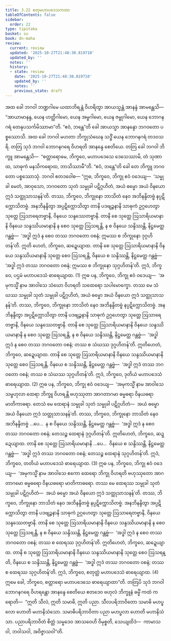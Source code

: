 ```yaml
---
title: 3.22 စတုမဟာပဒေသကထာ
tableOfContents: false
sidebar:
  order: 22
type: tipitaka
basket: su
book: dn-maha
review:
  current: review
  updated: '2025-10-27T21:48:30.819710'
  updated_by: ''
  notes: ''
  history:
  - state: review
    date: '2025-10-27T21:48:30.819710'
    updated_by: ''
    notes: ''
    previous_state: draft
---
```



<ReviewStatus review={frontmatter.review} showDetails={true} />

<HypothesisAnnotation frontmatter={frontmatter} />

<DynamicBreadcrumb />

<Division number="187" book="dn-maha" e="ch" v="7" p="102">

<Paragraph number="414" book="dn-maha">
အထ ခေါ ဘဂဝါ ဘဏ္ဍဂါမေ ယထာဘိရန္တံ ဝိဟရိတွာ အာယသ္မန္တံ အာနန္ဒံ အာမန္တေသိ—  “အာယာမာနန္ဒ, ယေန ဟတ္ထိဂါမော, ယေန အမ္ဗဂါမော, ယေန ဇမ္ဗုဂါမော, ယေန ဘောဂနဂရံ တေနုပသင်္ကမိဿာမာ”တိ. “ဧဝံ, ဘန္တေ”တိ ခေါ အာယသ္မာ အာနန္ဒော ဘဂဝတော ပစ္စဿောသိ. အထ ခေါ ဘဂဝါ မဟတာ ဘိက္ခုသံဃေန သဒ္ဓိံ ယေန ဘောဂနဂရံ တဒဝသရိ. တတြ သုဒံ ဘဂဝါ ဘောဂနဂရေ ဝိဟရတိ အာနန္ဒေ စေတိယေ. တတြ ခေါ ဘဂဝါ ဘိက္ခူ အာမန္တေသိ—  “စတ္တာရောမေ, ဘိက္ခဝေ, မဟာပဒေသေ ဒေသေဿာမိ, တံ သုဏာထ, သာဓုကံ မနသိကရောထ, ဘာသိဿာမီ”တိ. “ဧဝံ, ဘန္တေ”တိ ခေါ တေ ဘိက္ခူ ဘဂဝတော ပစ္စဿောသုံ. ဘဂဝါ ဧတဒဝေါစ—
</Paragraph>

</Division>
<Division number="188" book="dn-maha" e="ch" v="7" p="103">

<Paragraph number="415" book="dn-maha">
“ဣဓ, ဘိက္ခဝေ, ဘိက္ခု ဧဝံ ဝဒေယျ—  ‘သမ္မုခါ မေတံ, အာဝုသော, ဘဂဝတော သုတံ သမ္မုခါ ပဋိဂ္ဂဟိတံ, အယံ ဓမ္မော အယံ ဝိနယော ဣဒံ သတ္ထုသာသနန်’တိ. တဿ, ဘိက္ခဝေ, ဘိက္ခုနော ဘာသိတံ နေဝ အဘိနန္ဒိတဗ္ဗံ နပ္ပဋိက္ကောသိတဗ္ဗံ. အနဘိနန္ဒိတွာ အပ္ပဋိက္ကောသိတွာ တာနိ ပဒဗျဉ္ဇနာနိ သာဓုကံ ဥဂ္ဂဟေတွာ သုတ္တေ ဩသာရေတဗ္ဗာနိ, ဝိနယေ သန္ဒဿေတဗ္ဗာနိ. တာနိ စေ သုတ္တေ ဩသာရိယမာနာနိ ဝိနယေ သန္ဒဿိယမာနာနိ န စေဝ သုတ္တေ ဩသရန္တိ, န စ ဝိနယေ သန္ဒိဿန္တိ, နိဋ္ဌမေတ္ထ ဂန္တဗ္ဗံ—  ‘အဒ္ဓါ ဣဒံ န စေဝ တဿ ဘဂဝတော ဝစနံ; ဣမဿ စ ဘိက္ခုနော ဒုဂ္ဂဟိတန်’တိ. ဣတိ ဟေတံ, ဘိက္ခဝေ, ဆဍ္ဍေယျာထ. တာနိ စေ သုတ္တေ ဩသာရိယမာနာနိ ဝိနယေ သန္ဒဿိယမာနာနိ သုတ္တေ စေဝ ဩသရန္တိ, ဝိနယေ စ သန္ဒိဿန္တိ, နိဋ္ဌမေတ္ထ ဂန္တဗ္ဗံ—  ‘အဒ္ဓါ ဣဒံ တဿ ဘဂဝတော ဝစနံ; ဣမဿ စ ဘိက္ခုနော သုဂ္ဂဟိတန်’တိ. ဣဒံ, ဘိက္ခဝေ, ပဌမံ မဟာပဒေသံ ဓာရေယျာထ. (1)
</Paragraph>

<Paragraph number="416" book="dn-maha">
ဣဓ ပန, ဘိက္ခဝေ, ဘိက္ခု ဧဝံ ဝဒေယျ—  ‘အမုကသ္မိံ နာမ အာဝါသေ သံဃော ဝိဟရတိ သထေရော သပါမောက္ခော. တဿ မေ သံဃဿ သမ္မုခါ သုတံ သမ္မုခါ ပဋိဂ္ဂဟိတံ, အယံ ဓမ္မော အယံ ဝိနယော ဣဒံ သတ္ထုသာသနန်’တိ. တဿ, ဘိက္ခဝေ, ဘိက္ခုနော ဘာသိတံ နေဝ အဘိနန္ဒိတဗ္ဗံ နပ္ပဋိက္ကောသိတဗ္ဗံ. အနဘိနန္ဒိတွာ အပ္ပဋိက္ကောသိတွာ တာနိ ပဒဗျဉ္ဇနာနိ သာဓုကံ ဥဂ္ဂဟေတွာ သုတ္တေ ဩသာရေတဗ္ဗာနိ, ဝိနယေ သန္ဒဿေတဗ္ဗာနိ. တာနိ စေ သုတ္တေ ဩသာရိယမာနာနိ ဝိနယေ သန္ဒဿိယမာနာနိ န စေဝ သုတ္တေ ဩသရန္တိ, န စ ဝိနယေ သန္ဒိဿန္တိ, နိဋ္ဌမေတ္ထ ဂန္တဗ္ဗံ—  ‘အဒ္ဓါ ဣဒံ န စေဝ တဿ ဘဂဝတော ဝစနံ; တဿ စ သံဃဿ ဒုဂ္ဂဟိတန်’တိ. ဣတိဟေတံ, ဘိက္ခဝေ, ဆဍ္ဍေယျာထ. တာနိ စေ သုတ္တေ ဩသာရိယမာနာနိ ဝိနယေ သန္ဒဿိယမာနာနိ သုတ္တေ စေဝ ဩသရန္တိ, ဝိနယေ စ သန္ဒိဿန္တိ, နိဋ္ဌမေတ္ထ ဂန္တဗ္ဗံ—  ‘အဒ္ဓါ ဣဒံ တဿ ဘဂဝတော ဝစနံ; တဿ စ သံဃဿ သုဂ္ဂဟိတန်’တိ. ဣဒံ, ဘိက္ခဝေ, ဒုတိယံ မဟာပဒေသံ ဓာရေယျာထ. (2)
</Paragraph>

<Paragraph number="417" book="dn-maha">
ဣဓ ပန, ဘိက္ခဝေ, ဘိက္ခု ဧဝံ ဝဒေယျ—  ‘အမုကသ္မိံ နာမ အာဝါသေ သမ္ဗဟုလာ ထေရာ ဘိက္ခူ ဝိဟရန္တိ ဗဟုဿုတာ အာဂတာဂမာ ဓမ္မဓရာ ဝိနယဓရာ မာတိကာဓရာ. တေသံ မေ ထေရာနံ သမ္မုခါ သုတံ သမ္မုခါ ပဋိဂ္ဂဟိတံ—  အယံ ဓမ္မော အယံ ဝိနယော ဣဒံ သတ္ထုသာသနန်’တိ. တဿ, ဘိက္ခဝေ, ဘိက္ခုနော ဘာသိတံ နေဝ အဘိနန္ဒိတဗ္ဗံ …ပေ…  န စ ဝိနယေ သန္ဒိဿန္တိ, နိဋ္ဌမေတ္ထ ဂန္တဗ္ဗံ—  ‘အဒ္ဓါ ဣဒံ န စေဝ တဿ ဘဂဝတော ဝစနံ; တေသဉ္စ ထေရာနံ ဒုဂ္ဂဟိတန်’တိ. ဣတိဟေတံ, ဘိက္ခဝေ, ဆဍ္ဍေယျာထ. တာနိ စေ သုတ္တေ ဩသာရိယမာနာနိ …ပေ…  ဝိနယေ စ သန္ဒိဿန္တိ, နိဋ္ဌမေတ္ထ ဂန္တဗ္ဗံ—  ‘အဒ္ဓါ ဣဒံ တဿ ဘဂဝတော ဝစနံ; တေသဉ္စ ထေရာနံ သုဂ္ဂဟိတန်’တိ. ဣဒံ, ဘိက္ခဝေ, တတိယံ မဟာပဒေသံ ဓာရေယျာထ. (3)
</Paragraph>

<Paragraph number="418" book="dn-maha">
ဣဓ ပန, ဘိက္ခဝေ, ဘိက္ခု ဧဝံ ဝဒေယျ—  ‘အမုကသ္မိံ နာမ အာဝါသေ ဧကော ထေရော ဘိက္ခု ဝိဟရတိ ဗဟုဿုတော အာဂတာဂမော ဓမ္မဓရော ဝိနယဓရော မာတိကာဓရော. တဿ မေ ထေရဿ သမ္မုခါ သုတံ သမ္မုခါ ပဋိဂ္ဂဟိတံ—  အယံ ဓမ္မော အယံ ဝိနယော ဣဒံ သတ္ထုသာသနန်’တိ. တဿ, ဘိက္ခဝေ, ဘိက္ခုနော ဘာသိတံ နေဝ အဘိနန္ဒိတဗ္ဗံ နပ္ပဋိက္ကောသိတဗ္ဗံ. အနဘိနန္ဒိတွာ အပ္ပဋိက္ကောသိတွာ တာနိ ပဒဗျဉ္ဇနာနိ သာဓုကံ ဥဂ္ဂဟေတွာ သုတ္တေ ဩသာရေတဗ္ဗာနိ, ဝိနယေ သန္ဒဿေတဗ္ဗာနိ. တာနိ စေ သုတ္တေ ဩသာရိယမာနာနိ ဝိနယေ သန္ဒဿိယမာနာနိ န စေဝ သုတ္တေ ဩသရန္တိ, န စ ဝိနယေ သန္ဒိဿန္တိ, နိဋ္ဌမေတ္ထ ဂန္တဗ္ဗံ—  ‘အဒ္ဓါ ဣဒံ န စေဝ တဿ ဘဂဝတော ဝစနံ; တဿ စ ထေရဿ ဒုဂ္ဂဟိတန်’တိ. ဣတိဟေတံ, ဘိက္ခဝေ, ဆဍ္ဍေယျာထ. တာနိ စ သုတ္တေ ဩသာရိယမာနာနိ ဝိနယေ သန္ဒဿိယမာနာနိ သုတ္တေ စေဝ ဩသရန္တိ, ဝိနယေ စ သန္ဒိဿန္တိ, နိဋ္ဌမေတ္ထ ဂန္တဗ္ဗံ—  ‘အဒ္ဓါ ဣဒံ တဿ ဘဂဝတော ဝစနံ; တဿ စ ထေရဿ သုဂ္ဂဟိတန်’တိ. ဣဒံ, ဘိက္ခဝေ, စတုတ္ထံ မဟာပဒေသံ ဓာရေယျာထ. (4) ဣမေ ခေါ, ဘိက္ခဝေ, စတ္တာရော မဟာပဒေသေ ဓာရေယျာထာ”တိ.
</Paragraph>

<Paragraph number="419" book="dn-maha">
တတြပိ သုဒံ ဘဂဝါ ဘောဂနဂရေ ဝိဟရန္တော အာနန္ဒေ စေတိယေ ဧတဒေဝ ဗဟုလံ ဘိက္ခူနံ ဓမ္မိံ ကထံ ကရောတိ—  “ဣတိ သီလံ, ဣတိ သမာဓိ, ဣတိ ပညာ. သီလပရိဘာဝိတော သမာဓိ မဟပ္ဖလော ဟောတိ မဟာနိသံသော. သမာဓိပရိဘာဝိတာ ပညာ မဟပ္ဖလာ ဟောတိ မဟာနိသံသာ. ပညာပရိဘာဝိတံ စိတ္တံ သမ္မဒေဝ အာသဝေဟိ ဝိမုစ္စတိ, သေယျထိဒံ—  ကာမာသဝါ, ဘဝါသဝါ, အဝိဇ္ဇာသဝါ”တိ.
</Paragraph>
</Division>
